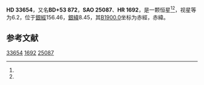 {{Starbox begin
| name = HD 33654
}}
{{Starbox observe
| epoch = [[J2000.0|J2000.0]]
| constell = {{星座名待查}}<ref name=SIMBAD>{{cite web
 | url=http://simbad.u-strasbg.fr/simbad/sim-id?Ident=HR+1692
 | title=Pulsating variable Star
 | publisher=Centre de Données astronomiques de Strasbourg
 | work=SIMBAD
 | accessdate=2012-07-13
 | archive-date=2016-03-17
 | archive-url=https://web.archive.org/web/20160317102325/http://simbad.u-strasbg.fr/simbad/sim-id?Ident=HR+1692
 | dead-url=no
 }}</ref><ref name=DATA>{{cite web
 | url=http://vizier.u-strasbg.fr/viz-bin/VizieR-5?-out.add=.&-source=5050&-corr=PK=HR&-out.max=9999&HR=1692
 | title=VizieR Detailed Page
 | accessdate=2012-07-13
 | archive-date=2019-02-16
 | archive-url=https://web.archive.org/web/20190216105748/http://vizier.u-strasbg.fr/viz-bin/VizieR-5?-out.add=.&-source=5050&-corr=PK=HR&-out.max=9999&HR=1692
 | dead-url=no
 }}</ref>
| 星官 = 
| ra = {{RA|5|14|44.3}}<ref name=SIMBAD /><ref name=DATA />
| dec = {{DEC|+53|12|50}}<ref name=SIMBAD /><ref name=DATA />
| appmag_v = 6.2<ref name=SIMBAD /><ref name=DATA />
}}
{{Starbox character
| class = A0V<ref name=SIMBAD /><ref name=DATA />
| b-v = 0.07<ref name=SIMBAD /><ref name=DATA />
| u-b = 0.05<ref name=SIMBAD /><ref name=DATA />
| r-i = <ref name=SIMBAD /><ref name=DATA />
| variable = 
}}
{{Starbox astrometry
| radial_v = 0.05
| prop_mo_ra = 1
| parallax = 
| p_error = 
}}
{{Starbox catalog
| names =BD+53 872，[[SAO星表|SAO]] 25087，[[HD星表|HD]] 33654，[[HR星表|HR]] 1692}}
{{Starbox reference |Simbad=HR+1692}}
{{Starbox end}}

'''HD 33654'''，又名'''BD+53 872'''，'''SAO 25087'''、'''HR 1692'''，是一颗恒星<ref name=SIMBAD /><ref name=DATA />，视星等为6.2，位于[[銀道座標系|銀經]]156.46，[[銀道座標系|銀緯]]8.45，其[[B1900.0|B1900.0]]坐标为赤經{{RA|5|6|42.7}}，赤緯{{DEC|+53|8.45|43}}。

== 参考文献 ==
{{reflist}}

{{star-stub}}

[[Category:HD和HDE天體|33654]]
[[Category:HR天體|1692]]
[[Category:SAO天體|25087]]